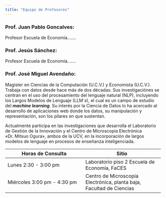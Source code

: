 ```yaml
---
title: "Equipo de Profesores"
---
```


### Prof. Juan Pablo Goncalves:

Profesor Escuela de Economía.......

### Prof. Jesús Sánchez:

Profesor Escuela de Economía.......

### Prof. José Miguel Avendaño:

Magister en Ciencias de la Computación (U.C.V.) y Economista (U.C.V.). Trabaja con datos desde hace más de dos décadas. Sus investigaciónes se centran en el uso del procesamiento del lenguaje natural (NLP), incluyendo los Largos Modelos de Lenguaje (LLM´s), el cual es un campo de estudio del ***machine learning***. Su interés por la Ciencia de Datos lo ha acercado al desarrollo de aplicaciones web donde los datos, su manipulación y representación, son los pilares en que sustentan.

Actualmente participa en las investigaciones que desarrolla el Laboratorio de Gestión de la Innovación y el Centro de Microscopía Electrónica «Dr. Mitsuo Ogura», ambos de la UCV, en la incorporación de largos modelos de lenguaje en procesos de enseñanza inteligenciada.

| Horas de Consulta | Sitio |
|------------------------------------|------------------------------------|
| Lunes 2:30 - 3:00 pm | Laboratorio piso 2 Escuela de Economía, FaCES |
| Miércoles 3:00 pm - 4:30 pm | Centro de Microscopía Electrónica, planta baja, Facultad de Ciencias |
